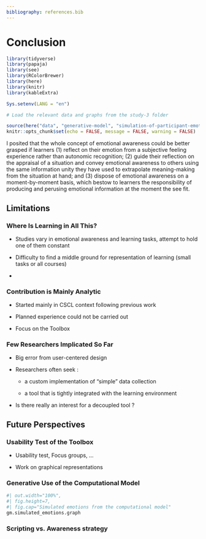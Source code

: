 ```yaml
---
bibliography: references.bib
---
```


# Conclusion {.unnumbered}

```r
library(tidyverse) 
library(papaja) 
library(see) 
library(RColorBrewer)
library(here) 
library(knitr) 
library(kableExtra)

Sys.setenv(LANG = "en")

# Load the relevant data and graphs from the study-3 folder

source(here("data", "generative-model", "simulation-of-participant-emotions.R"), local = knitr::knit_global(), encoding = "UTF-8")
knitr::opts_chunk$set(echo = FALSE, message = FALSE, warning = FALSE) 
```

I posited that the whole concept of emotional awareness could be better grasped if learners (1) reflect on their emotion from a subjective feeling experience rather than autonomic recognition; (2) guide their reflection on the appraisal of a situation and convey emotional awareness to others using the same information unity they have used to extrapolate meaning-making from the situation at hand; and (3) dispose of emotional awareness on a moment-by-moment basis, which bestow to learners the responsibility of producing and perusing emotional information at the moment the see fit.

## Limitations

### Where Is Learning in All This?

-   Studies vary in emotional awareness and learning tasks, attempt to hold one of them constant

-   Difficulty to find a middle ground for representation of learning (small tasks or all courses)

-   

### Contribution is Mainly Analytic

-   Started mainly in CSCL context following previous work

-   Planned experience could not be carried out

-   Focus on the Toolbox

### Few Researchers Implicated So Far

-   Big error from user-centered design

-   Researchers often seek :

    -   a custom implementation of "simple" data collection

    -   a tool that is tightly integrated with the learning environment

-   Is there really an interest for a decoupled tool ?

## Future Perspectives

### Usability Test of the Toolbox

-   Usability test, Focus groups, ...

-   Work on graphical representations

### Generative Use of the Computational Model

```r
#| out.width="100%",
#| fig.height=7,
#| fig.cap="Simulated emotions from the computational model"
gm.simulated_emotions.graph
```

### Scripting vs. Awareness strategy
